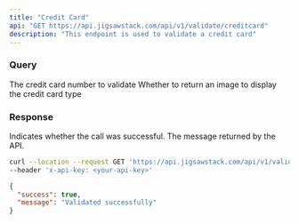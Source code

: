 ```yaml
---
title: "Credit Card"
api: "GET https://api.jigsawstack.com/api/v1/validate/creditcard"
description: "This endpoint is used to validate a credit card"
---
```


### Query

<ParamField query="credit_card_number" type="string" required>
  The credit card number to validate
</ParamField>

<ParamField query="get_image" type="boolean">
  Whether to return an image to display the credit card type
</ParamField>

### Response

<ResponseField name="success" type="boolean">
  Indicates whether the call was successful.
</ResponseField>

<ResponseField name="message" type="string">
  The message returned by the API.
</ResponseField>

<RequestExample>

```bash Example Request
curl --location --request GET 'https://api.jigsawstack.com/api/v1/validate/creditcard?credit_card_number=""&get_image=false' \
--header 'x-api-key: <your-api-key>'
```

</RequestExample>

<ResponseExample>

```json Response
{
  "success": true,
  "message": "Validated successfully"
}
```

</ResponseExample>
